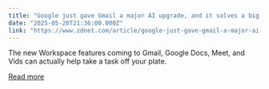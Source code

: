 ```yaml
---
title: "Google just gave Gmail a major AI upgrade, and it solves a big problem for me"
date: "2025-05-20T21:36:00.000Z"
link: "https://www.zdnet.com/article/google-just-gave-gmail-a-major-ai-upgrade-and-it-solves-a-big-problem-for-me/"
---
```


The new Workspace features coming to Gmail, Google Docs, Meet, and Vids can actually help take a task off your plate.

[Read more](https://www.zdnet.com/article/google-just-gave-gmail-a-major-ai-upgrade-and-it-solves-a-big-problem-for-me/)
